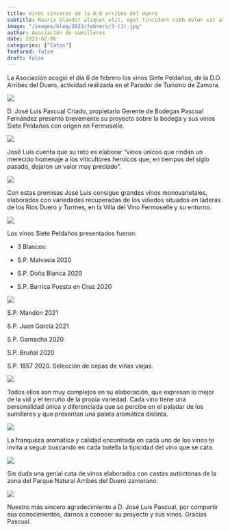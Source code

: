 ```yaml
---
title: Vinos sinceros de la D.O arribes del duero
subtitle: Mauris blandit aliquet elit, eget tincidunt nibh dolor sit amet,
image: "/images/blog/2023/febrero/3-(1).jpg"
author: Asociación de sumilleres
date: 2023-02-06
categories: ["Catas"]
featured: false
draft: false
---
```


La Asociación acogió el día 6 de febrero los vinos Siete Peldaños, de la D.O. Arribes del Duero, actividad realizada en el Parador de Turismo de Zamora.

<image src="../../../public/images/blog/2023/febrero/3-(3).jpg" />

D. José Luis Pascual Criado, propietario Gerente de Bodegas Pascual Fernández presentó brevemente su proyecto sobre la bodega y sus vinos Siete Peldaños con origen en Fermoselle.

<image src="../../../public/images/blog/2023/febrero/3-(2).jpg" />

José Luis cuenta que su reto es elaborar “vinos únicos que rindan un merecido homenaje a los viticultores heroicos que, en tiempos del siglo pasado, dejaron un valor muy preciado”.

<image src="../../../public/images/blog/2023/febrero/3-(5).jpg" />

Con estas premisas José Luis consigue grandes vinos monovarietales, elaborados con variedades recuperadas de los viñedos situados en laderas de los Ríos Duero y Tormes, en la Villa del Vino Fermoselle y su entorno.

<image src="../../../public/images/blog/2023/febrero/3-(4).jpg" />

Los vinos Siete Peldaños presentados fueron:

- 3 Blancos:

- S.P. Malvasía 2020

- S.P. Doña Blanca 2020

- S.P. Barrica Puesta en Cruz 2020

<image src="../../../public/images/blog/2023/febrero/3-(1).jpg" />

S.P. Mandón 2021

S.P. Juan García 2021

S.P. Garnacha 2020

S.P. Bruñal 2020

S.P. 1857 2020. Selección de cepas de viñas viejas.

<image src="../../../public/images/blog/2023/febrero/3-(6).jpg" />

Todos ellos son muy complejos en su elaboración, que expresan lo mejor de la vid y el terruño de la propia variedad. Cada vino tiene una personalidad única y diferenciada que se percibe en el paladar de los sumilleres y que presentan una paleta aromática distinta.

<image src="../../../public/images/blog/2023/febrero/3-(7).jpg" />

La franqueza aromática y calidad encontrada en cada uno de los vinos te invita a seguir buscando en cada botella la tipicidad del vino que se cata.




<image src="../../../public/images/blog/2023/febrero/3-(8).jpg" />

Sin duda una genial cata de vinos elaborados con castas autóctonas de la zona del Parque Natural Arribes del Duero zamorano.

<image src="../../../public/images/blog/2023/febrero/3-(9).jpg" />

Nuestro más sincero agradecimiento a D. José Luis Pascual, por compartir sus conocimientos, darnos a conocer su proyecto y sus vinos. Gracias Pascual.
